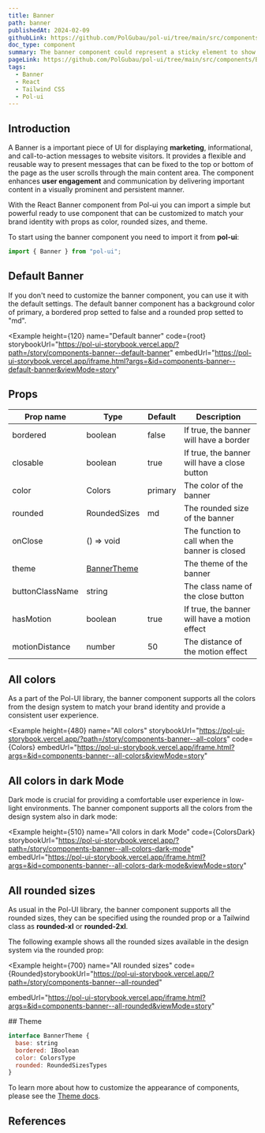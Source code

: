 ```yaml
---
title: Banner
path: banner
publishedAt: 2024-02-09
githubLink: https://github.com/PolGubau/pol-ui/tree/main/src/components/Banner
doc_type: component
summary: The banner component could represent a sticky element to show marketing, informational and CTA messages to your website visitors fixed to the top or bottom part of the page as the user scroll down the main content area.
pageLink: https://github.com/PolGubau/pol-ui/tree/main/src/components/Banner
tags:
  - Banner
  - React
  - Tailwind CSS
  - Pol-ui
---
```






## Introduction

A Banner is a important piece of UI for displaying **marketing**, informational, and call-to-action messages to website visitors. It provides a flexible and reusable way to present messages that can be fixed to the top or bottom of the page as the user scrolls through the main content area. The component enhances **user engagement** and communication by delivering important content in a visually prominent and persistent manner.

With the React Banner component from Pol-ui you can import a simple but powerful ready to use component that can be customized to match your brand identity with props as color, rounded sizes, and theme.

To start using the banner component you need to import it from **pol-ui**:

```jsx
import { Banner } from "pol-ui";
```

## Default Banner

If you don't need to customize the banner component, you can use it with the default settings. The default banner component has a background color of primary, a bordered prop setted to false and a rounded prop setted to "md".

<Example
  height={120}
name="Default banner"
code={root}
storybookUrl="https://pol-ui-storybook.vercel.app/?path=/story/components-banner--default-banner"
embedUrl="https://pol-ui-storybook.vercel.app/iframe.html?args=&id=components-banner--default-banner&viewMode=story"

>

  <RootCode />
</Example>

## Props

| Prop name       | Type                              | Default | Description                                    |
| --------------- | --------------------------------- | ------- | ---------------------------------------------- |
| bordered        | boolean                           | false   | If true, the banner will have a border         |
| closable        | boolean                           | true    | If true, the banner will have a close button   |
| color           | Colors                            | primary | The color of the banner                        |
| rounded         | RoundedSizes                      | md      | The rounded size of the banner                 |
| onClose         | () => void                        |         | The function to call when the banner is closed |
| theme           | [BannerTheme](/docs/banner#theme) |         | The theme of the banner                        |
| buttonClassName | string                            |         | The class name of the close button             |
| hasMotion       | boolean                           | true    | If true, the banner will have a motion effect  |
| motionDistance  | number                            | 50      | The distance of the motion effect              |

## All colors

As a part of the Pol-UI library, the banner component supports all the colors from the design system to match your brand identity and provide a consistent user experience.

<Example
  height={480}
name="All colors"
storybookUrl="https://pol-ui-storybook.vercel.app/?path=/story/components-banner--all-colors"
code={Colors}
embedUrl="https://pol-ui-storybook.vercel.app/iframe.html?args=&id=components-banner--all-colors&viewMode=story"

>

  <ColorsCode />
</Example>

## All colors in dark Mode

Dark mode is crucial for providing a comfortable user experience in low-light environments. The banner component supports all the colors from the design system also in dark mode:

<Example
  height={510}
name="All colors in dark Mode"
code={ColorsDark}
storybookUrl="https://pol-ui-storybook.vercel.app/?path=/story/components-banner--all-colors-dark-mode"
embedUrl="https://pol-ui-storybook.vercel.app/iframe.html?args=&id=components-banner--all-colors-dark-mode&viewMode=story"

>

  <ColorsDarkCode />
</Example>

## All rounded sizes

As usual in the Pol-UI library, the banner component supports all the rounded sizes, they can be specified using the rounded prop or a Tailwind class as **rounded-xl** or **rounded-2xl**.

The following example shows all the rounded sizes available in the design system via the rounded prop:

<Example
  height={700}
name="All rounded sizes"
code={Rounded}storybookUrl="https://pol-ui-storybook.vercel.app/?path=/story/components-banner--all-rounded"

embedUrl="https://pol-ui-storybook.vercel.app/iframe.html?args=&id=components-banner--all-rounded&viewMode=story"

>

  <RoundedCode />
</Example>
## Theme

```js
interface BannerTheme {
  base: string
  bordered: IBoolean
  color: ColorsType
  rounded: RoundedSizesTypes
}
```

To learn more about how to customize the appearance of components, please see the [Theme docs](/docs/customize/theme).

## References
